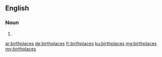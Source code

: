 ==English==

===Noun===
{{head|en}}

# {{plural of|birthplace}}

[[ar:birthplaces]]
[[de:birthplaces]]
[[fr:birthplaces]]
[[ku:birthplaces]]
[[mg:birthplaces]]
[[my:birthplaces]]